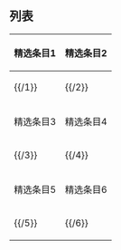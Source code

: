 == 列表 ==

{| class="wikitable" style="width: 100%;"
|- style="vertical-align: top;"
! width="50%"| 精选条目1
! width="50%"| 精选条目2
|- style="vertical-align: top;"
| {{/1}}
| {{/2}}
|- style="vertical-align: top;"
! width="50%"| 精选条目3
! width="50%"| 精选条目4
|- style="vertical-align: top;"
| {{/3}}
| {{/4}}
|- style="vertical-align: top;"
! width="50%"| 精选条目5
! width="50%"| 精选条目6
|- style="vertical-align: top;"
| {{/5}}
| {{/6}}
|}